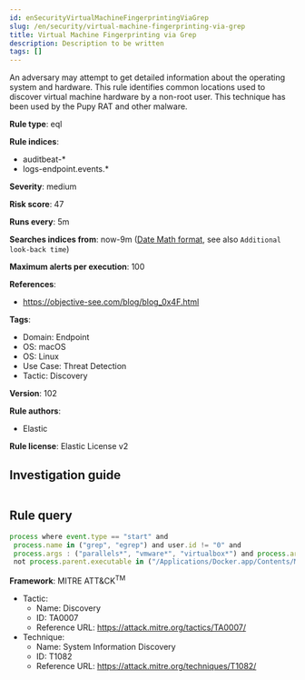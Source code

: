 ```yaml
---
id: enSecurityVirtualMachineFingerprintingViaGrep
slug: /en/security/virtual-machine-fingerprinting-via-grep
title: Virtual Machine Fingerprinting via Grep
description: Description to be written
tags: []
---
```


<div id="virtual-machine-fingerprinting-via-grep"></div>

An adversary may attempt to get detailed information about the operating system and hardware. This rule identifies common locations used to discover virtual machine hardware by a non-root user. This technique has been used by the Pupy RAT and other malware.

**Rule type**: eql

**Rule indices**: 

* auditbeat-*
* logs-endpoint.events.*

**Severity**: medium

**Risk score**: 47

**Runs every**: 5m

**Searches indices from**: now-9m ([Date Math format](((ref))/common-options.html#date-math), see also <DocLink id="enSecurityRulesUiCreate" section="set-the-rules-schedule">`Additional look-back time`</DocLink>)

**Maximum alerts per execution**: 100

**References**: 

* https://objective-see.com/blog/blog_0x4F.html

**Tags**: 

* Domain: Endpoint
* OS: macOS
* OS: Linux
* Use Case: Threat Detection
* Tactic: Discovery

**Version**: 102

**Rule authors**: 

* Elastic

**Rule license**: Elastic License v2

## Investigation guide

```markdown

```

## Rule query

```js
process where event.type == "start" and
 process.name in ("grep", "egrep") and user.id != "0" and
 process.args : ("parallels*", "vmware*", "virtualbox*") and process.args : "Manufacturer*" and
 not process.parent.executable in ("/Applications/Docker.app/Contents/MacOS/Docker", "/usr/libexec/kcare/virt-what")

```

**Framework**: MITRE ATT&CK<sup>TM</sup>

* Tactic:
    * Name: Discovery
    * ID: TA0007
    * Reference URL: https://attack.mitre.org/tactics/TA0007/
* Technique:
    * Name: System Information Discovery
    * ID: T1082
    * Reference URL: https://attack.mitre.org/techniques/T1082/

